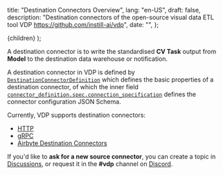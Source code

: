   title: "Destination Connectors Overview",
  lang: "en-US",
  draft: false,
  description:
    "Destination connectors of the open-source visual data ETL tool VDP https://github.com/instill-ai/vdp",
  date: "",
};

  <DocsLayout meta={meta}>{children}</DocsLayout>
);

A destination connector is to write the standardised **CV Task** output from **Model** to the destination data warehouse or notification.

A destination connector in VDP is defined by [`DestinationConnectorDefinition`](https://github.com/instill-ai/protobufs/blob/main/vdp/connector/v1alpha/connector_definition.proto#L126-L149) 
which defines the basic properties of a destination connector, of which the inner field [`connector_definition.spec.connection_specification`](https://github.com/instill-ai/protobufs/blob/main/vdp/connector/v1alpha/spec.proto#L43-L45) 
defines the connector configuration JSON Schema.

Currently, VDP supports destination connectors:

- [HTTP](/docs/destination-connectors/http)
- [gRPC](/docs/destination-connectors/grpc)
- [Airbyte Destination Connectors](/docs/destination-connectors/airbyte-destination-connector)

If you'd like to **ask for a new source connector**, you can create a topic in [Discussions](https://github.com/instill-ai/vdp/discussions), or request it in the **#vdp** channel on [Discord](https://discord.gg/sevxWsqpGh).
